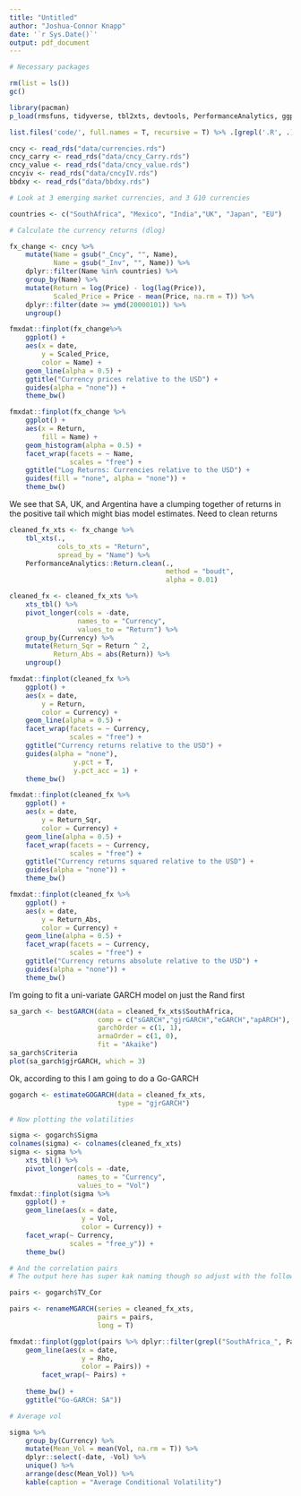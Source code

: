 ```yaml
---
title: "Untitled"
author: "Joshua-Connor Knapp"
date: '`r Sys.Date()`'
output: pdf_document
---
```

```r
# Necessary packages

rm(list = ls()) 
gc()

library(pacman)
p_load(rmsfuns, tidyverse, tbl2xts, devtools, PerformanceAnalytics, ggplot2, TTR, RcppRoll, xts, fmxdat, knitr)

list.files('code/', full.names = T, recursive = T) %>% .[grepl('.R', .)] %>% as.list() %>% walk(~source(.))
```

```r
cncy <- read_rds("data/currencies.rds")
cncy_carry <- read_rds("data/cncy_Carry.rds")
cncy_value <- read_rds("data/cncy_value.rds")
cncyiv <- read_rds("data/cncyIV.rds")
bbdxy <- read_rds("data/bbdxy.rds")
```







```r

# Look at 3 emerging market currencies, and 3 G10 currencies

countries <- c("SouthAfrica", "Mexico", "India","UK", "Japan", "EU")

# Calculate the currency returns (dlog)

fx_change <- cncy %>% 
    mutate(Name = gsub("_Cncy", "", Name),
           Name = gsub("_Inv", "", Name)) %>% 
    dplyr::filter(Name %in% countries) %>% 
    group_by(Name) %>% 
    mutate(Return = log(Price) - log(lag(Price)),
           Scaled_Price = Price - mean(Price, na.rm = T)) %>% 
    dplyr::filter(date >= ymd(20000101)) %>% 
    ungroup() 

fmxdat::finplot(fx_change%>% 
    ggplot() +
    aes(x = date,
        y = Scaled_Price,
        color = Name) +
    geom_line(alpha = 0.5) +
    ggtitle("Currency prices relative to the USD") +
    guides(alpha = "none")) +
    theme_bw()

fmxdat::finplot(fx_change %>% 
    ggplot() +
    aes(x = Return,
        fill = Name) +
    geom_histogram(alpha = 0.5) +
    facet_wrap(facets = ~ Name,
               scales = "free") + 
    ggtitle("Log Returns: Currencies relative to the USD") + 
    guides(fill = "none", alpha = "none")) +
    theme_bw()

```

We see that SA, UK, and Argentina have a clumping together of returns in the positive tail which might bias model estimates. Need to clean returns

```r
cleaned_fx_xts <- fx_change %>% 
    tbl_xts(.,
            cols_to_xts = "Return",
            spread_by = "Name") %>% 
    PerformanceAnalytics::Return.clean(.,
                                       method = "boudt",
                                       alpha = 0.01) 

cleaned_fx <- cleaned_fx_xts %>% 
    xts_tbl() %>% 
    pivot_longer(cols = -date,
                 names_to = "Currency",
                 values_to = "Return") %>% 
    group_by(Currency) %>% 
    mutate(Return_Sqr = Return ^ 2,
           Return_Abs = abs(Return)) %>% 
    ungroup()

fmxdat::finplot(cleaned_fx %>% 
    ggplot() +
    aes(x = date,
        y = Return,
        color = Currency) +
    geom_line(alpha = 0.5) +
    facet_wrap(facets = ~ Currency,
               scales = "free") + 
    ggtitle("Currency returns relative to the USD") +
    guides(alpha = "none"),
                y.pct = T, 
                y.pct_acc = 1) +
    theme_bw()

fmxdat::finplot(cleaned_fx %>% 
    ggplot() +
    aes(x = date,
        y = Return_Sqr,
        color = Currency) +
    geom_line(alpha = 0.5) +
    facet_wrap(facets = ~ Currency,
               scales = "free") + 
    ggtitle("Currency returns squared relative to the USD") +
    guides(alpha = "none")) +
    theme_bw()

fmxdat::finplot(cleaned_fx %>% 
    ggplot() +
    aes(x = date,
        y = Return_Abs,
        color = Currency) +
    geom_line(alpha = 0.5) +
    facet_wrap(facets = ~ Currency,
               scales = "free") + 
    ggtitle("Currency returns absolute relative to the USD") +
    guides(alpha = "none")) +
    theme_bw()
```

I'm going to fit a uni-variate GARCH model on just the Rand first

```r
sa_garch <- bestGARCH(data = cleaned_fx_xts$SouthAfrica,
                      comp = c("sGARCH","gjrGARCH","eGARCH","apARCH"),
                      garchOrder = c(1, 1), 
                      armaOrder = c(1, 0),
                      fit = "Akaike")
sa_garch$Criteria
plot(sa_garch$gjrGARCH, which = 3)
```
Ok, according to this I am going to do a Go-GARCH

```r
gogarch <- estimateGOGARCH(data = cleaned_fx_xts,
                           type = "gjrGARCH")

# Now plotting the volatilities

sigma <- gogarch$Sigma
colnames(sigma) <- colnames(cleaned_fx_xts)
sigma <- sigma %>% 
    xts_tbl() %>% 
    pivot_longer(cols = -date,
                 names_to = "Currency",
                 values_to = "Vol") 
fmxdat::finplot(sigma %>% 
    ggplot() +
    geom_line(aes(x = date,
                  y = Vol,
                  color = Currency)) +
    facet_wrap(~ Currency,
               scales = "free_y")) +
    theme_bw()

# And the correlation pairs
# The output here has super kak naming though so adjust with the following function

pairs <- gogarch$TV_Cor

pairs <- renameMGARCH(series = cleaned_fx_xts,
                      pairs = pairs,
                      long = T)

fmxdat::finplot(ggplot(pairs %>% dplyr::filter(grepl("SouthAfrica_", Pairs), !grepl("_SouthAfrica", Pairs))) +
    geom_line(aes(x = date,
                  y = Rho,
                  color = Pairs)) +
        facet_wrap(~ Pairs) +
        
    theme_bw() +
    ggtitle("Go-GARCH: SA"))

# Average vol

sigma %>% 
    group_by(Currency) %>% 
    mutate(Mean_Vol = mean(Vol, na.rm = T)) %>% 
    dplyr::select(-date, -Vol) %>% 
    unique() %>% 
    arrange(desc(Mean_Vol)) %>% 
    kable(caption = "Average Conditional Volatility")




```


